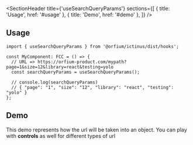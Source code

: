 
<Meta of={UseSearchQueryParamsStories} />

<SectionHeader
  title={'useSearchQueryParams'}
  sections={[
    { title: 'Usage', href: '#usage' },
    { title: 'Demo', href: '#demo' },
  ]}
/>

## Usage

```
import { useSearchQueryParams } from '@orfium/ictinus/dist/hooks';

const MyComponent: FCC = () => {
  // URL => https://orfium-product.com/mypath?page=1&size=12&library=react&testing=yolo
  const searchQueryParams = useSearchQueryParams();

  // console.log(searchQueryParams)
  // { "page": "1", "size": "12", "library": "react", "testing": "yolo" }
};
```

## Demo

This demo represents how the url will be taken into an object. You can play with **controls** as well for different types of url

<Canvas of={UseSearchQueryParamsStories.UseSearchQueryParams} />
